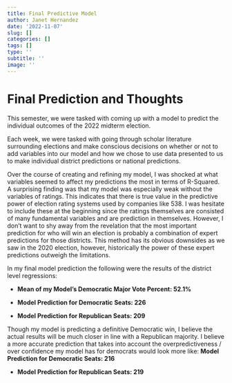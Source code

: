 ```yaml
---
title: Final Predictive Model
author: Janet Hernandez
date: '2022-11-07'
slug: []
categories: []
tags: []
type: ''
subtitle: ''
image: ''
---
```


# Final Prediction and Thoughts # 


This semester, we were tasked with coming up with a model to predict the individual outcomes of the 2022 midterm election. 

Each week, we were tasked with going through scholar literature surrounding elections and make conscious decisions on whether or not to add variables into our model and how we chose to use data presented to us to make individual district predictions or national predictions. 

Over the course of creating and refining my model, I was shocked at what variables seemed to affect my predictions the most in terms of R-Squared. A surprising finding was that my model was especially weak without the variables of ratings. This indicates that there is true value in the predictive power of election rating systems used by companies like 538. I was hesitate to include these at the beginning since the ratings themselves are consisted of many fundamental variables and are prediction in themselves. However, I don't want to shy away from the revelation that the most important prediction for who will win an election is probably a combination of expert predictions for those districts. This method has its obvious downsides as we saw in the 2020 election, however, historically the power of these expert predictions outweigh the limitations. 

In my final model prediction the following were the results of the district level regressions: 

- **Mean of my Model's Democratic Major Vote Percent: 52.1%**

- **Model Prediction for Democratic Seats: 226 **

- **Model Prediction for Republican Seats: 209 **

Though my model is predicting a definitive Democratic win, I believe the actual results will be much closer in line with a Republican majority. I believe a more accurate prediction that takes into account the overpredictiveness / over confidence my model has for democrats would look more like:
**Model Prediction for Democratic Seats: 216 **

- **Model Prediction for Republican Seats: 219 **





